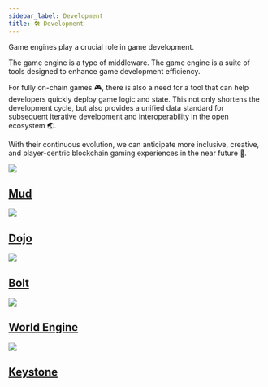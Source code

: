 ```yaml
---
sidebar_label: Development
title: 🛠️ Development
---
```


Game engines play a crucial role in game development.

The game engine is a type of middleware. The game engine is a suite of tools designed to enhance game development efficiency.

For fully on-chain games 🎮, there is also a need for a tool that can help developers quickly deploy game logic and state. This not only shortens the development cycle, but also provides a unified data standard for subsequent iterative development and interoperability in the open ecosystem 🌏.

With their continuous evolution, we can anticipate more inclusive, creative, and player-centric blockchain gaming experiences in the near future 👋.

<section class="row list">

<article class="col col--4 margin-bottom--lg">
    <a class="card padding--lg cardContainer" href="/docs/utils/Mud/intro">
      <div class="row">
      <div class="col col--4 cardTitleCol"><img src="/img/mud.png" /></div>
      <div class="col col--8 cardTitleCol"><h2 class="text--truncate cardTitle" title="Mud">Mud</h2></div>
      </div>
    </a>
</article>

<article class="col col--4 margin-bottom--lg">
    <a class="card padding--lg cardContainer" href="/docs/utils/Dojo/intro">
      <div class="row">
      <div class="col col--4 cardTitleCol"><img src="/img/dojo.png" /></div>
      <div class="col col--8 cardTitleCol"><h2 class="text--truncate cardTitle" title="Dojo">Dojo</h2></div>
      </div>
    </a>
</article>

<article class="col col--4 margin-bottom--lg">
    <a class="card padding--lg cardContainer" href="/docs/utils/Bolt/intro">
      <div class="row">
      <div class="col col--4 cardTitleCol"><img src="/img/blot.png" /></div>
      <div class="col col--8 cardTitleCol"><h2 class="text--truncate cardTitle" title="Bolt">Bolt</h2></div>
      </div>
    </a>
</article>

<article class="col col--6 margin-bottom--lg">
    <a class="card padding--lg cardContainer" href="/docs/utils/World Engine/intro">
      <div class="row">
      <div class="col col--4 cardTitleCol"><img src="/img/world.png" /></div>
      <div class="col col--8 cardTitleCol"><h2 class="text--truncate cardTitle" title="World Engine">World Engine</h2></div>
      </div>
    </a>
</article>

<article class="col col--4 margin-bottom--lg">
    <a class="card padding--lg cardContainer" href="/docs/utils/Keystone/intro">
      <div class="row">
      <div class="col col--4 cardTitleCol"><img src="/img/keystone.png" /></div>
      <div class="col col--8 cardTitleCol"><h2 class="text--truncate cardTitle" title="Keystone">Keystone</h2></div>
      </div>
    </a>
</article>

</section>
